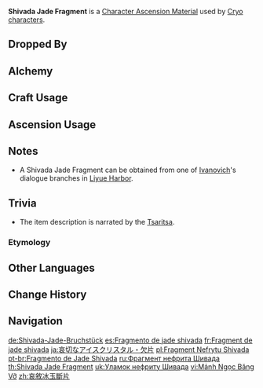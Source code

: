 {{Item Infobox
|id           = 104162
|image        = Item Shivada Jade Fragment.png
|type         = Character Ascension Materials
|invCategory  = Character Development Items
|quality      = 3
|group        = Shivada Jade
|group2       = Ascension Gems
|description  = Character Ascension material.<br />"Sorry..."
|source1      = Dropped by [[Normal Bosses]] and [[Weekly Bosses]] (Lv. 40+)
|source2      = [[Alchemy]] (AR 25+)
|source3      = [[Parametric Transformer]]
}}
'''Shivada Jade Fragment''' is a [[Character Ascension Material]] used by [[Cryo]] [[characters]].

==Dropped By==
{{Dropped By|level=40}}

==Alchemy==
{{Recipe
|type = Crafting
|Shivada Jade Sliver = 3
|Mora = 300
|sort = Shivada Jade Sliver;Mora
}}
{{Recipe
|type = Converting
|Agnidus Agate Fragment = 1
|Dust of Azoth = 3
|sort = Agnidus Agate Fragment;Dust of Azoth
}}
{{Recipe
|type = Converting
|Varunada Lazurite Fragment = 1
|Dust of Azoth = 3
|sort = Varunada Lazurite Fragment;Dust of Azoth
}}
{{Recipe
|type = Converting
|Nagadus Emerald Fragment = 1
|Dust of Azoth = 3
|sort = Nagadus Emerald Fragment;Dust of Azoth
}}
{{Recipe
|type = Converting
|Vajrada Amethyst Fragment = 1
|Dust of Azoth = 3
|sort = Vajrada Amethyst Fragment;Dust of Azoth
}}
{{Recipe
|type = Converting
|Vayuda Turquoise Fragment = 1
|Dust of Azoth = 3
|sort = Vayuda Turquoise Fragment;Dust of Azoth
}}
{{Recipe
|type = Converting
|Prithiva Topaz Fragment = 1
|Dust of Azoth = 3
|sort = Prithiva Topaz Fragment;Dust of Azoth
}}

==Craft Usage==
{{Craft Usage}}

==Ascension Usage==
{{Ascension Usage}}

==Notes==
*A Shivada Jade Fragment can be obtained from one of [[Ivanovich]]'s dialogue branches in [[Liyue Harbor]].

==Trivia==
*The item description is narrated by the [[Tsaritsa]].

===Etymology===
{{Transclude|Shivada Jade|Etymology}}

==Other Languages==
{{Other Languages
|en      = Shivada Jade Fragment
|zhs     = 哀叙冰玉断片
|zhs_rm  = Āixù Bīngyù Duànpiàn
|zht     = 哀敘冰玉斷片
|zht_rm  = Āixù Bīngyù Duànpiàn
|zh_tl   = Grief-Narrating Ice Jade Fragment
|ja      = 哀切なアイスクリスタル・欠片
|ja_rm   = Aisetsu na Aisu Kurisutaru - Kakera
|ja_tl   = Mournful Ice Crystal - Fragment
|ko      = 서늘한 빙옥 조각
|ko_rm   = Seoneulhan Bing'ok Jogak
|ko_tl   = Cool Ice-Jade Fragment
|es      = Fragmento de jade shivada
|es_tl   = Shivada Jade Fragment
|fr      = Fragment de jade shivada
|fr_tl   = Shivada Jade Fragment
|ru      = Фрагмент нефрита Шивада
|ru_tl   = Shivada Jade Fragment
|th      = Shivada Jade Fragment
|vi      = Miếng {{tt|Ngọc Băng|玉冰}} Vỡ
|vi_tl   = Piece of Broken Ice Jade
|de      = Shivada-Jade-Bruchstück
|de_tl   = Shivada Jade Fragment
|id      = Shivada Jade Fragment
|pt      = Fragmento de Jade Shivada
|pt_tl   = Shivada Jade Fragment
|tr      = Shivada Yeşimi Kırıntısı
|tr_tl   = 
|it      = Frammento di giada Shivada
|it_tl   = Shivada Jade Fragment
}}

==Change History==
{{Change History|1.0}}

==Navigation==
{{Development Item Navbox|Character Ascension Materials}}

[[de:Shivada-Jade-Bruchstück]]
[[es:Fragmento de jade shivada]]
[[fr:Fragment de jade shivada]]
[[ja:哀切なアイスクリスタル・欠片]]
[[pl:Fragment Nefrytu Shivada]]
[[pt-br:Fragmento de Jade Shivada]]
[[ru:Фрагмент нефрита Шивада]]
[[th:Shivada Jade Fragment]]
[[uk:Уламок нефриту Шивада]]
[[vi:Mảnh Ngọc Băng Vỡ]]
[[zh:哀敘冰玉斷片]]